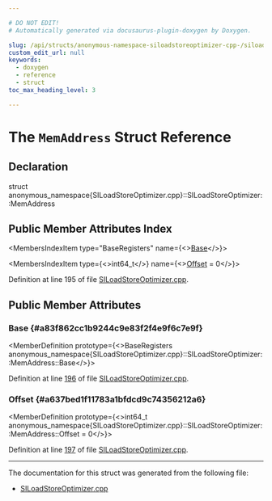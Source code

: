 ```yaml
---

# DO NOT EDIT!
# Automatically generated via docusaurus-plugin-doxygen by Doxygen.

slug: /api/structs/anonymous-namespace-siloadstoreoptimizer-cpp-/siloadstoreoptimizer/memaddress
custom_edit_url: null
keywords:
  - doxygen
  - reference
  - struct
toc_max_heading_level: 3

---
```





# The `MemAddress` Struct Reference

<DoxygenPage pluginConfig={pluginConfig}>



## Declaration

<CodeBlock>struct anonymous_namespace{SILoadStoreOptimizer.cpp}::SILoadStoreOptimizer::MemAddress</CodeBlock>

## Public Member Attributes Index

<MembersIndex>

<MembersIndexItem
  type="BaseRegisters"
  name={<><a href="#a83f862cc1b9244c9e83f2f4e9f6c7e9f">Base</a></>}>
</MembersIndexItem>

<MembersIndexItem
  type={<>int64&#95;t</>}
  name={<><a href="#a637bed1f11783a1bfdcd9c74356212a6">Offset</a> = 0</>}>
</MembersIndexItem>

</MembersIndex>


Definition at line 195 of file <a href="/docs/api/files/lib/lib/target/lib/target/amdgpu/siloadstoreoptimizer-cpp">SILoadStoreOptimizer.cpp</a>.

<SectionDefinition>

## Public Member Attributes

### Base {#a83f862cc1b9244c9e83f2f4e9f6c7e9f}

<MemberDefinition
  prototype={<>BaseRegisters anonymous&#95;namespace&#123;SILoadStoreOptimizer.cpp&#125;::SILoadStoreOptimizer::MemAddress::Base</>}>

Definition at line <a href="/docs/api/files/lib/lib/target/lib/target/amdgpu/siloadstoreoptimizer-cpp/#l00196">196</a> of file <a href="/docs/api/files/lib/lib/target/lib/target/amdgpu/siloadstoreoptimizer-cpp">SILoadStoreOptimizer.cpp</a>.
</MemberDefinition>

### Offset {#a637bed1f11783a1bfdcd9c74356212a6}

<MemberDefinition
  prototype={<>int64&#95;t anonymous&#95;namespace&#123;SILoadStoreOptimizer.cpp&#125;::SILoadStoreOptimizer::MemAddress::Offset = 0</>}>

Definition at line <a href="/docs/api/files/lib/lib/target/lib/target/amdgpu/siloadstoreoptimizer-cpp/#l00197">197</a> of file <a href="/docs/api/files/lib/lib/target/lib/target/amdgpu/siloadstoreoptimizer-cpp">SILoadStoreOptimizer.cpp</a>.
</MemberDefinition>

</SectionDefinition>

<hr/>

The documentation for this struct was generated from the following file:

<ul>
<li><a href="/docs/api/files/lib/lib/target/lib/target/amdgpu/siloadstoreoptimizer-cpp">SILoadStoreOptimizer.cpp</a></li>
</ul>

</DoxygenPage>
